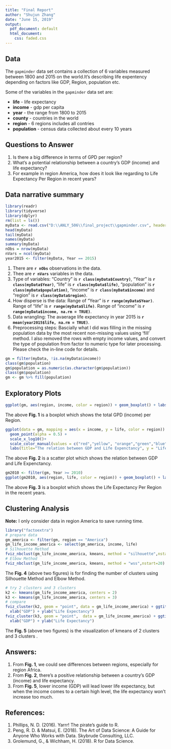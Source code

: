 ```yaml
---
title: "Final Report"
author: "Shujun Zhang"
date: "June 15, 2019"
output:
  pdf_document: default
  html_document:
    css: faded.css
---
```

## Data

The `gapminder` data set contains a collection of 6 variables measured between 1800 and 2015 on the world.It's describing life expentency depending on factors like GDP, Region, population etc. 

Some of the variables in the `gapminder` data set are:

* **life** - life expectancy
* **income** - gdp per capita
* **year** - the range from 1800 to 2015
* **county** - countries in the world
* **region** - 6 regions includes all contries
* **population** - census data collected about every 10 years

## Questions to Answer
1. Is there a big difference in terms of GPD per region? 
2. What's a potential relationship between a country’s GDP (income) and life expectancy?
3. For example in region America, how does it look like regarding to Life Expectancy Per Region in recent years?
 
## Data narrative summary
```r
library(readr)
library(tidyverse)
library(dplyr)
rm(list = ls())
myData <- read.csv("D:\\ANLY_506\\final_project\\gapminder.csv", header=TRUE)
head(myData)
tail(myData) 
names(myData)
summary(myData)
nObs = nrow(myData)
nVars = ncol(myData)
year2015 <- filter(myData, Year == 2015)
```

1. There are **`r nObs`** observations in the data.
2. Thee are **`r nVars`** variables in the data.
3. Type of variables: "Country" is **`r class(myData$Country)`**, "Year" is **`r class(myData$Year)`**, "life" is **`r class(myData$life)`**, "population" is **`r class(myData$population)`**, "income" is **`r class(myData$income)`** and "region" is **`r class(myData$region)`**.
4. How disperse is the data: Range of "Year" is **`r range(myData$Year)`**. Range of "life" is **`r range(myData$life)`**. Range of "income" is **`r range(myData$income, na.rm = TRUE)`**.
5. Data wrangling: The avaerage life expectancy in year 2015 is **`r mean(year2015$life, na.rm = TRUE)`**.
6. Preprocessing steps: Bascially what I did was filling in the missing population data by the most recent non-missing values using 'fill' method. I also removed the rows with empty income values, and convert the type of population from factor to numeric type for later processing. Please check the in-line code for details.

```r
gm = filter(myData, !is.na(myData$income))
class(gm$population)
gm$population = as.numeric(as.character(gm$population))
class(gm$population)
gm <- gm %>% fill(population)
```

## Exploratory Plots
```r
ggplot(gm, aes(region, income, color = region)) + geom_boxplot() + labs(title="GDP Per Region", y = "GDP", x = "Region")
```

The above **Fig. 1** is a boxplot which shows the total GPD (income) per Region. 


```r
ggplot(data = gm, mapping = aes(x = income, y = life, color = region)) +
  geom_point(alpha = 0.5) +
  scale_x_log10()+
  scale_color_manual(values = c("red","yellow", "orange","green","blue","purple")) + 
  labs(title="The relation between GDP and Life Expenctancy", y = "Life Expectancy", x = "GDP")
```

The above **Fig. 2** is a scatter plot which shows the relation between GDP and Life Expenctancy. 

```r
gm2010 <- filter(gm, Year >= 2010)
ggplot(gm2010, aes(region, life, color = region)) + geom_boxplot() + labs(title="Life Expectancy Per Region since 2010", y = "Life Expectancy", x = "Region")
```

The above **Fig. 3** is a boxplot which shows the Life Expectancy Per Region in the recent years. 

## Clustering Analysis

**Note:** I only consider data in region America to save running time.

```r
library("factoextra")
# prepare data
gm_america <- filter(gm, region == "America")
gm_life_income_america <- select(gm_america, income, life)
# Silhouette Method
fviz_nbclust(gm_life_income_america, kmeans, method = "silhouette",nstart=20) # cluster 2
# Elbow Method
fviz_nbclust(gm_life_income_america, kmeans, method = "wss",nstart=20) # cluster 3
```

The **Fig. 4** (above two figures) is for finding the number of clusters using Silhouette Method and Elbow Method.

```r
# try 2 clusters and 3 clusters
k2 <- kmeans(gm_life_income_america, centers = 2)
k3 <- kmeans(gm_life_income_america, centers = 3)
# compare
fviz_cluster(k2, geom = "point", data = gm_life_income_america) + ggtitle("cluster = 2") + 
  xlab("GDP") + ylab("Life Expectancy")
fviz_cluster(k3, geom = "point",  data = gm_life_income_america) + ggtitle("cluster = 3") +
  xlab("GDP") + ylab("Life Expectancy")
```

The **Fig. 5** (above two figures) is the visualization of kmeans of 2 clusters and 3 clusters .

## Answers:
1. From **Fig. 1**, we could see differences between regions, especially for region Africa.
2. From **Fig. 2**, there's a positive relationship between a country’s GDP (income) and life expectancy.
3. From **Fig. 5**, lower income (GDP) will lead lower life expectancy, but when the income comes to a certain high level, the life expectancy won't increase too much.

## References:
1. Phillips, N. D. (2016). Yarrr! The pirate’s guide to R.
2. Peng, R. D. & Matsui, E. (2018). The Art of Data Science: A Guide for Anyone Who Works with Data. Skybrude Consulting, LLC. 
3. Grolemund, G., & Wichham, H. (2018). R for Data Science. 